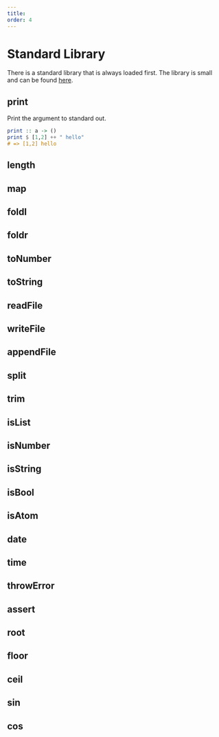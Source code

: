 ```yaml
---
title: 
order: 4
---
```


# Standard Library

There is a standard library that is always loaded first. The library is small
and can be found [here](https://github.com/coffee-cup/krill/blob/master/stdlib/core.kr).

## print

Print the argument to standard out.

```hs
print :: a -> ()
print $ [1,2] ++ " hello"
# => [1,2] hello
```

## length

## map

## foldl

## foldr

## toNumber

## toString

## readFile

## writeFile

## appendFile

## split

## trim

## isList

## isNumber

## isString

## isBool

## isAtom

## date

## time

## throwError

## assert

## root

## floor

## ceil

## sin

## cos


